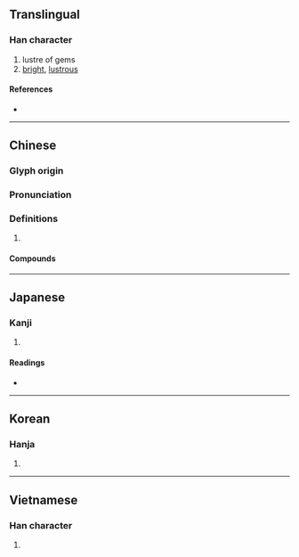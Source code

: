 {{also|莹}}
{{character info/new}}
==Translingual==

===Han character===
{{Han char|rn=96|rad=玉|as=10|sn=15|four=99103|canj=FFBMI|ids=⿱𤇾玉}}

# lustre of gems
# [[bright]], [[lustrous]]

====References====
* {{Han ref|kx=0739.080|dkj=21155|dj=1149.130|hdz=21132.150|uh=7469|ud=29801|bh=BCFC|bd=48380}}

----

==Chinese==
{{zh-forms|s=莹}}

===Glyph origin===
{{Han etym}}

===Pronunciation===
{{zh-pron
|m=yíng
|c=jing4
|mn=qz,tw,xm,zz:êng
|mc=y
|oc=y
|cat=
}}

===Definitions===
{{zh-hanzi}}

# {{rfdef|zh}}

====Compounds====
{{zh-der|晶瑩|晶瑩剔透|澄瑩|瑩光|瑩嫇|瑩潤|瑩澤|瑩鎧|瑩鏡|瑩魄|白瑩瑩|藻瑩}}

----

==Japanese==

===Kanji===
{{ja-kanji|grade=|rs=玉10}}

# {{defn|lang=ja|sort=玉10}}

====Readings====
* {{ja-readings|on=[[えい]] (ei)|kun=[[あきらか]] (akiraka), [[みがく]] (migaku), [[しぼむ]] (shibomu)|nanori=}}

----

==Korean==

===Hanja===
{{ko-hanja|hangeul=[[형]], [[영]]|eumhun=|rv=hyeong, yeong|mr=hyŏng, yŏng|y=hyeng, yeng}}

# {{defn|lang=ko|sort=玉10}}

----

==Vietnamese==

===Han character===
{{vi-hantu|[[oánh]]|rs=玉10}}

# {{defn|lang=vi|sort=玉10}}